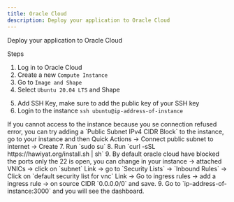 ```yaml
---
title: Oracle Cloud
description: Deploy your application to Oracle Cloud
---
```





Deploy your application to Oracle Cloud

Steps

1. Log in to Oracle Cloud
2. Create a new `Compute Instance`
3. Go to `Image and Shape`
4. Select `Ubuntu 20.04 LTS` and Shape

<ImageZoom  src="/assets/images/deployment/oracle/oracle-shape.png" width={800} height={630} alt='home og image' className="rounded-lg" />

5. Add SSH Key, make sure to add the public key of your SSH key
6. Login to the instance `ssh ubuntu@ip-address-of-instance`
<Callout>
If you cannot access to the instance because you se connection refused error, you can try adding a `Public Subnet IPv4 CIDR Block` to the instance, go to your instance and then Quick Actions -> Connect public subnet to internet -> Create
</Callout>
7. Run `sudo su`
8. Run `curl -sSL https://hawiyat.org/install.sh | sh`
9. By default oracle cloud have blocked the ports only the 22 is open, you can change in your instance -> attached VNICs -> click on `subnet` Link -> go to `Security Lists` -> `Inbound Rules` -> Click on `default security list for vnc` Link -> Go to ingress rules ->  add a ingress rule -> on source CIDR `0.0.0.0/0` and save.
9. Go to `ip-address-of-instance:3000` and you will see the dashboard.

